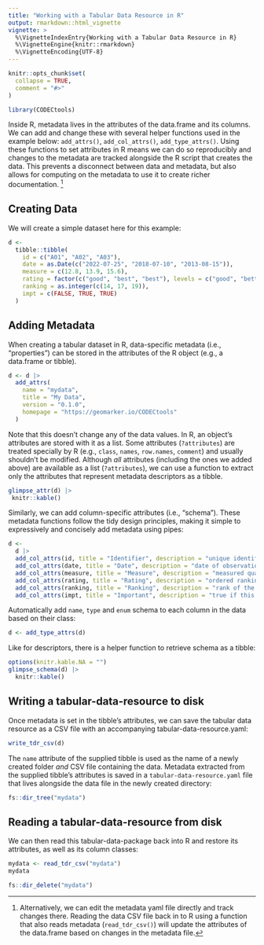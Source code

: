 ```yaml
---
title: "Working with a Tabular Data Resource in R"
output: rmarkdown::html_vignette
vignette: >
  %\VignetteIndexEntry{Working with a Tabular Data Resource in R}
  %\VignetteEngine{knitr::rmarkdown}
  %\VignetteEncoding{UTF-8}
---
```


```r
knitr::opts_chunk$set(
  collapse = TRUE,
  comment = "#>"
)
```

```r
library(CODECtools)
```

Inside R, metadata lives in the attributes of the data.frame and its columns. We can add and change these with several helper functions used in the example below: `add_attrs()`, `add_col_attrs()`, `add_type_attrs()`. Using these functions to set attributes in R means we can do so reproducibly and changes to the metadata are tracked alongside the R script that creates the data. This prevents a disconnect between data and metadata, but also allows for computing on the metadata to use it to create richer documentation. ^[Alternatively, we can edit the metadata yaml file directly and track changes there.  Reading the data CSV file back in to R using a function that also reads metadata (`read_tdr_csv()`) will update the attributes of the data.frame based on changes in the metadata file.]

## Creating Data

We will create a simple dataset here for this example:

```r
d <-
  tibble::tibble(
    id = c("A01", "A02", "A03"),
    date = as.Date(c("2022-07-25", "2018-07-10", "2013-08-15")),
    measure = c(12.8, 13.9, 15.6),
    rating = factor(c("good", "best", "best"), levels = c("good", "better", "best")),
    ranking = as.integer(c(14, 17, 19)),
    impt = c(FALSE, TRUE, TRUE)
  )
```

## Adding Metadata

When creating a tabular dataset in R, data-specific metadata (i.e., "properties") can be stored in the attributes of the R object (e.g., a data.frame or tibble).

```r
d <- d |>
  add_attrs(
    name = "mydata",
    title = "My Data",
    version = "0.1.0",
    homepage = "https://geomarker.io/CODECtools"
  )
```

Note that this doesn't change any of the data values. In R, an object's attributes are stored with it as a list. Some attributes (`?attributes`) are treated specially by R (e.g., `class`, `names`, `row.names`, `comment`) and usually shouldn't be modified.  Although *all* attributes (including the ones we added above) are available as a list (`?attributes`), we can use a function to extract only the attributes that represent metadata descriptors as a tibble.

```r
glimpse_attr(d) |>
 knitr::kable()
```

Similarly, we can add column-specific attributes (i.e., "schema"). These metadata functions follow the tidy design principles, making it simple to expressively and concisely add metadata using pipes:

```r
d <-
  d |>
  add_col_attrs(id, title = "Identifier", description = "unique identifier") |>
  add_col_attrs(date, title = "Date", description = "date of observation") |>
  add_col_attrs(measure, title = "Measure", description = "measured quantity") |>
  add_col_attrs(rating, title = "Rating", description = "ordered ranking of observation") |>
  add_col_attrs(ranking, title = "Ranking", description = "rank of the observation") |>
  add_col_attrs(impt, title = "Important", description = "true if this observation is important")
```

Automatically add `name`, `type` and `enum` schema to each column in the data based on their class:

```r
d <- add_type_attrs(d)
```

Like for descriptors, there is a helper function to retrieve schema as a tibble: 

```r
options(knitr.kable.NA = "")
glimpse_schema(d) |>
  knitr::kable()
```

## Writing a tabular-data-resource to disk

Once metadata is set in the tibble's attributes, we can save the tabular data resource as a CSV file with an accompanying tabular-data-resource.yaml:

```r
write_tdr_csv(d)
``` 

The `name` attribute of the supplied tibble is used as the name of a newly created folder *and* CSV file containing the data. Metadata extracted from the supplied tibble's attributes is saved in a `tabular-data-resource.yaml` file that lives alongside the data file in the newly created directory:

```r
fs::dir_tree("mydata")
```

## Reading a tabular-data-resource from disk

We can then read this tabular-data-package back into R and restore its attributes, as well as its column classes:

```r
mydata <- read_tdr_csv("mydata")
mydata
```

```r
fs::dir_delete("mydata")
```
